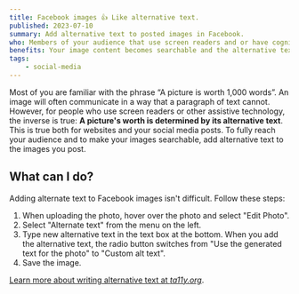 ```yaml
---
title: Facebook images 👍 Like alternative text.
published: 2023-07-10
summary: Add alternative text to posted images in Facebook.
who: Members of your audience that use screen readers and or have cognitive and/or learning disabilities. 
benefits: Your image content becomes searchable and the alternative text shows if your images do not load.
tags:
    - social-media
---
```



Most of you are familiar with the phrase “A picture is worth 1,000 words”. An image will often communicate in a way that a paragraph of text cannot. However, for people who use screen readers or other assistive technology, the inverse is true: __A picture's worth is determined by its alternative text__. This is true both for websites and your social media posts. To fully reach your audience and to make your images searchable, add alternative text to the images you post.

<ImageFigure src={uploadedImg} class="my-3 text-center w-100" imageClass="mx-auto bg-white" alt="A screenshot of editing a post in Facebook, with the ability to edit the image." caption="Edit an uploaded image to add alternate text."/>

## What can I do?

Adding alternate text to Facebook images isn't difficult. Follow these steps:

1. When uploading the photo, hover over the photo and select "Edit Photo".
2. Select "Alternate text" from the menu on the left.
3. Type new alternative text in the text box at the bottom. When you add the alternative text, the radio button switches from "Use the generated text for the photo" to "Custom alt text".
4. Save the image.

<ImageFigure src={altTextImg} class="my-3 text-center w-100" imageClass="mx-auto bg-white" alt="The Facebook image editor, showing the alternate text fields." caption="Editing the alternate text takes just a few extra clicks."/>

[Learn more about writing alternative text at *ta11y.org*](https://www.ta11y.org/learning/topic?key=images.content).
